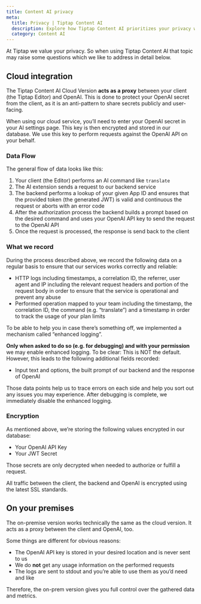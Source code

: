 ```yaml
---
title: Content AI privacy
meta:
  title: Privacy | Tiptap Content AI
  description: Explore how Tiptap Content AI prioritizes your privacy with robust cloud integration and on-premise options. More in the docs!
  category: Content AI
---
```


At Tiptap we value your privacy. So when using Tiptap Content AI that topic may raise some questions which we like to address in detail below.

## Cloud integration

The Tiptap Content AI Cloud Version **acts as a proxy** between your client (the Tiptap Editor) and OpenAI. This is done to protect your OpenAI secret from the client, as it is an anti-pattern to share secrets publicly and user-facing.

When using our cloud service, you’ll need to enter your OpenAI secret in your AI settings page. This key is then encrypted and stored in our database. We use this key to perform requests against the OpenAI API on your behalf.

### Data Flow

The general flow of data looks like this:

1. Your client (the Editor) performs an AI command like `translate`
2. The AI extension sends a request to our backend service
3. The backend performs a lookup of your given App ID and ensures that the provided token (the generated JWT) is valid and continuous the request or aborts with an error code
4. After the authorization process the backend builds a prompt based on the desired command and uses your OpenAI API key to send the request to the OpenAI API
5. Once the request is processed, the response is send back to the client

### What we record

During the process described above, we record the following data on a regular basis to ensure that our services works correctly and reliable:

- HTTP logs including timestamps, a correlation ID, the referrer, user agent and IP including the relevant request headers and portion of the request body in order to ensure that the service is operational and prevent any abuse
- Performed operation mapped to your team including the timestamp, the correlation ID, the command (e.g. “translate”) and a timestamp in order to track the usage of your plan limits

To be able to help you in case there’s something off, we implemented a mechanism called “enhanced logging”.

**Only when asked to do so (e.g. for debugging) and with your permission** we may enable enhanced logging. To be clear: This is NOT the default. However, this leads to the following additional fields recorded:

- Input text and options, the built prompt of our backend and the response of OpenAI

Those data points help us to trace errors on each side and help you sort out any issues you may experience. After debugging is complete, we immediately disable the enhanced logging.

### Encryption

As mentioned above, we’re storing the following values encrypted in our database:

- Your OpenAI API Key
- Your JWT Secret

Those secrets are only decrypted when needed to authorize or fulfill a request.

All traffic between the client, the backend and OpenAI is encrypted using the latest SSL standards.

## On your premises

The on-premise version works technically the same as the cloud version. It acts as a proxy between the client and OpenAI, too.

Some things are different for obvious reasons:

- The OpenAI API key is stored in your desired location and is never sent to us
- We do **not** get any usage information on the performed requests
- The logs are sent to stdout and you’re able to use them as you’d need and like

Therefore, the on-prem version gives you full control over the gathered data and metrics.
